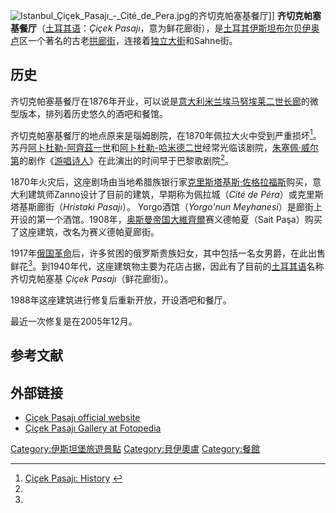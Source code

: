 [[Image:Istanbul_Çiçek_Pasajı_-_Cité_de_Pera.jpg|thumb]]的齐切克帕塞基餐厅]]
'''齐切克帕塞基餐厅'''（[[土耳其语|土耳其语]]：''Çiçek Pasajı''，意为鲜花廊街），是[[土耳其|土耳其]][[伊斯坦布尔|伊斯坦布尔]][[贝伊奥卢|贝伊奥卢]]区一个著名的古老[[拱廊街|拱廊街]]，连接着[[独立大街|独立大街]]和Sahne街。

==历史==
齐切克帕塞基餐厅在1876年开业，可以说是[[意大利|意大利]][[米兰|米兰]][[埃马努埃莱二世长廊|埃马努埃莱二世长廊]]的微型版本，排列着历史悠久的酒吧和餐馆。 

齐切克帕塞基餐厅的地点原来是瑙姆剧院，在1870年佩拉大火中受到严重损坏<ref name="HI">[http://www.tarihicicekpasaji.com/tarihce.html Çiçek Pasajı: History] {{webarchive|url=https://web.archive.org/web/20070928123133/http://www.tarihicicekpasaji.com/tarihce.html |date=2007-09-28 }}</ref>。苏丹[[阿卜杜勒-阿齊茲一世|阿卜杜勒-阿齊茲一世]]和[[阿卜杜勒-哈米德二世|阿卜杜勒-哈米德二世]]经常光临该剧院，[[朱塞佩·威尔第|朱塞佩·威尔第]]的剧作《[[遊唱詩人_(歌劇)|游唱诗人]]》在此演出的时间早于巴黎歌剧院<ref name="HI" />。 

1870年火灾后，这座剧场由当地希腊族银行家[[克里斯塔基斯·佐格拉福斯|克里斯塔基斯·佐格拉福斯]]购买，意大利建筑师Zanno设计了目前的建筑，早期称为佩拉城（''Cité de Péra''）或克里斯塔基斯廊街（''Hristaki Pasajı''）。 Yorgo酒馆（''Yorgo'nun Meyhanesi''）是廊街上开设的第一个酒馆。1908年，[[奥斯曼帝国|奥斯曼帝国]][[大維齊爾|大維齊爾]]赛义德帕夏（Sait Paşa）购买了这座建筑，改名为赛义德帕夏廊街。 

1917年[[俄国革命|俄国革命]]后，许多贫困的俄罗斯贵族妇女，其中包括一名女男爵，在此出售鲜花<ref name="HI" />。到1940年代，这座建筑物主要为花店占据，因此有了目前的[[土耳其语|土耳其语]]名称齐切克帕塞基 ''Çiçek Pasajı''（鲜花廊街）。

1988年这座建筑进行修复后重新开放，开设酒吧和餐厅。 

最近一次修复是在2005年12月。

==参考文献==
{{reflist}}

==外部链接==
{{commonscat|Çiçek Pasajı}}
* [https://web.archive.org/web/20191203173314/http://www.tarihicicekpasaji.com/ Çiçek Pasajı official website]
* [https://web.archive.org/web/20100526034508/http://www.fotopedia.com/en/%C3%87i%C3%A7ek_Pasaj%C4%B1 Çiçek Pasajı Gallery at Fotopedia]

{{coord|display=title|41|2|2.2|N|28|58|40.5|E}}

[[Category:伊斯坦堡旅遊景點|Category:伊斯坦堡旅遊景點]]
[[Category:貝伊奧盧|Category:貝伊奧盧]]
[[Category:餐館|Category:餐館]]